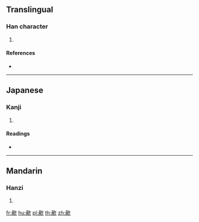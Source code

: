 ==Translingual==

===Han character===
{{Han char|rn=76|rad=欠|as=11|sn=15|four=|canj=XXYBN,YBNO}}

# {{defn|Han|sort=欠11}}

====References====
* {{Han ref|kx=0572.050|dkj=16190|dj=0960.040|hdz=32150.120|uh=6B52|ud=27474}}

----

==Japanese==

===Kanji===
{{ja-kanji|grade=|rs=欠11}}

# {{defn|lang=ja|sort=欠11}}

====Readings====
* {{ja-readings|on=[[てき]] (teki), [[ちゃく]] (chaku)|kun=[[わらう]] (warau)}}

----

==Mandarin==

===Hanzi===
{{cmn-hanzi|pin=[[tì]] ([[ti4]])|wg=t'i<sup>4</sup>}}

# {{defn|lang=cmn|sort=欠11}}

[[fr:歒]]
[[hu:歒]]
[[pl:歒]]
[[th:歒]]
[[zh:歒]]